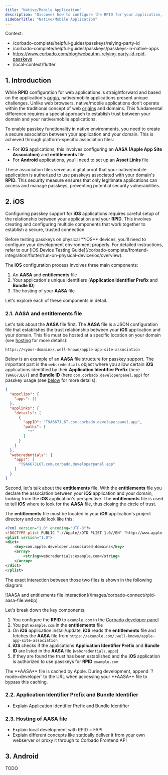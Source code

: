 ```yaml
---
title: "Native/Mobile Application"
description: "Discover how to configure the RPID for your application, particularly in complex scenarios involving both web and native/mobile applications running in parallel."
sidebarTitle: "Native/Mobile Application"
---
```


Context:
- /corbado-complete/helpful-guides/passkeys/relying-party-id
- /corbado-complete/helpful-guides/passkeys/passkeys-in-native-apps
- https://www.corbado.com/blog/webauthn-relying-party-id-rpid-passkeys
- /local-context/flutter

## 1. Introduction

While **RPID** configuration for web applications is straightforward and based on the application's [origin](https://developer.mozilla.org/en-US/docs/Glossary/Origin), native/mobile applications present unique challenges. Unlike web browsers, native/mobile applications don't operate within the traditional concept of web [origins](https://developer.mozilla.org/en-US/docs/Glossary/Origin) and domains. This fundamental difference requires a special approach to establish trust between your domain and your native/mobile applications.

To enable passkey functionality in native environments, you need to create a secure association between your application and your domain. This is achieved through platform-specific association files:

- For **iOS** applications, this involves configuring an **AASA (Apple App Site Association)** and **entitlements** file
- For **Android** applications, you'll need to set up an **Asset Links** file

These association files serve as digital proof that your native/mobile application is authorized to use passkeys associated with your domain's **RPID**. This security measure ensures that only legitimate applications can access and manage passkeys, preventing potential security vulnerabilities.

## 2. iOS

Configuring passkey support for **iOS** applications requires careful setup of the relationship between your application and your **RPID**. This involves creating and configuring multiple components that work together to establish a secure, trusted connection.

<Note>
Before testing passkeys on physical **iOS** devices, you'll need to configure your development environment properly. For detailed instructions, refer to our [iOS Device Testing Guide](/corbado-complete/frontend-integration/flutter/run-on-physical-device/ios/overview).
</Note>

The **iOS** configuration process involves three main components:

1. An **AASA** and **entitlements** file
2. Your application's unique identifiers (**Application Identifier Prefix** and **Bundle ID**)
3. The hosting of your **AASA** file

Let's explore each of these components in detail.

### 2.1. AASA and entitlements file

Let's talk about the **AASA** file first. The **AASA** file is a JSON configuration file that establishes the trust relationship between your **iOS** application and your domain. This file must be hosted at a specific location on your domain (see [hosting](#2-3-hosting-of-aasa-file) for more details):

`https://<your-domain>/.well-known/apple-app-site-association`

Below is an example of an **AASA** file structure for passkey support. The important part is the `webcredentials` object where you allow certain **iOS** applications identified by their **Application Identifier Prefix** (here `T9A667JL6T`) and **Bundle ID** (here `com.corbado.developerpanel.app`) for passkey usage (see [below](#2-2-application-identifier-prefix-and-bundle-identifier) for more details):

```json
{
  "appclips": {
    "apps": []
  },
  "applinks": {
    "details": [
      {
        "appID": "T9A667JL6T.com.corbado.developerpanel.app",
        "paths": [
          "*"
        ]
      }
    ]
  },
  "webcredentials": {
    "apps": [
      "T9A667JL6T.com.corbado.developerpanel.app"
    ]
  }
}
```

Second, let's talk about the **entitlements** file. With the **entitlements** file you declare the association between your **iOS** application and your domain, looking from the **iOS** application's perspective. The **entitlements** file is used to tell **iOS** where to look for the **AASA** file, thus closing the circle of trust.

The **entitlements** file must be located in your **iOS** application's project directory and could look like this:

```xml Example.entitlements
<?xml version="1.0" encoding="UTF-8"?>
<!DOCTYPE plist PUBLIC "-//Apple//DTD PLIST 1.0//EN" "http://www.apple.com/DTDs/PropertyList-1.0.dtd">
<plist version="1.0">
<dict>
    <key>com.apple.developer.associated-domains</key>
    <array>
        <string>webcredentials:example.com</string>
    </array>
</dict>
</plist>
```

The exact interaction between those two files is shown in the following diagram:

<Frame caption="AASA and entitlements file interaction">
![AASA and entitlements file interaction](/images/corbado-connect/rpid-aasa-file.webp)
</Frame>

Let's break down the key components:

1. You configure the **RPID** to `example.com` in the [Corbado developer panel](https://app.corbado.com/settings/general?tab=URLs)
2. You put `example.com` in the **entitlements** file
3. On **iOS** application install/update, **iOS** reads the **entitlements** file and fetches the **AASA** file from `https://example.com/.well-known/apple-app-site-association`
4. **iOS** checks if the applications **Application Identifier Prefix** and **Bundle ID** are listed in the **AASA** file (`webcredentials.apps`)
5. If they are found the trust has been established and the **iOS** application is authorized to use passkeys for **RPID** `example.com`

<Warning>
The **AASA** file is cached by Apple. During development, append `?mode=developer` to the URL when accessing your **AASA** file to bypass this caching.
</Warning>

### 2.2. Application Identifier Prefix and Bundle Identifier

- Explain Application Identifier Prefix and Bundle Identifier

### 2.3. Hosting of AASA file

- Explain local development with RPID = FAPI
- Explain different concepts like statically deliver it from your own webserver or proxy it through to Corbado Frontend API

## 3. Android

TODO